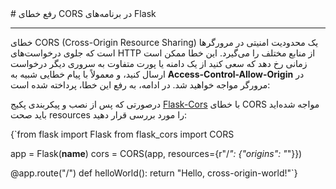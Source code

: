 

<Layout>
<Head>
<title>مستندات رفع خطای CORS در Flask - لیارا</title>
<meta property="og:title" content="مستندات خدمات رایانش ابری لیارا" />
<meta property="og:description" content="مستندات مربوط به رفع خطای CORS در پلتفرم Flask در لیارا"  />
<meta property="og:image" content="https://media.liara.ir/logos/liara-poster.jpg" />
</Head>
# رفع خطای CORS در برنامه‌های Flask
<hr className="mb-2" />
خطای CORS (Cross-Origin Resource Sharing) یک محدودیت امنیتی در مرورگرها است که جلوی درخواست‌های HTTP از منابع مختلف را می‌گیرد. 
این خطا ممکن است زمانی رخ دهد که سعی کنید از یک دامنه یا پورت متفاوت به سروری دیگر درخواست ارسال کنید، و معمولاً با پیام خطایی شبیه به <b>Access-Control-Allow-Origin</b> در مرورگر مواجه خواهید شد. در ادامه، به رفع این خطا، پرداخته شده است:
<div className="h-2" />

درصورتی که پس از نصب و پیکربندی پکیج <a href="https://pypi.org/project/Flask-Cors/" className="text-[#2196f3] ">Flask-Cors</a> با خطای CORS مواجه شده‌اید باید صحت resources را مورد بررسی قرار دهید:

<div className="h-2" />
<div dir='ltr'>
    <Highlight className="python">
      {`from flask import Flask
from flask_cors import CORS

app = Flask(__name__)
cors = CORS(app, resources={r"/*": {"origins": "*"}})

@app.route("/")
def helloWorld():
  return "Hello, cross-origin-world!"`}
    </Highlight>
</div>
<div className="h-2" />

</Layout>